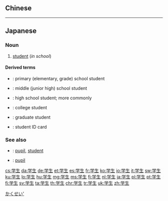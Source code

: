 {{also|學生}}
==Chinese==
{{zh-see|學生}}

----

==Japanese==
{{ja-kanjitab|がく|せい|yomi=on}}

===Noun===
{{ja-noun|がくせい|kyu=學生}}

# [[student]] (''in school'')

====Derived terms====
* {{ja-r|小学生|しょうがくせい}}: primary (elementary, grade) school student
* {{ja-r|中学生|ちゅうがくせい}}: middle (junior high) school student
* {{ja-r|高等学校学生|こうとうがっこう がくせい}}: high school student; more commonly {{ja-r|高校生|こうこうせい}}
* {{ja-r|大学生|だいがくせい}}: college student
* {{ja-r|大学院生|だいがくいんせい}}: graduate student
* {{ja-r|学生証|がくせいしょう}}: student ID card

===See also===
* {{ja-r|生徒|せいと}}: [[pupil]], [[student]]
* {{ja-r|弟子|でし}}: [[pupil]]

[[Category:ja:Education|かくせい']]

[[cs:学生]]
[[da:学生]]
[[de:学生]]
[[et:学生]]
[[es:学生]]
[[fr:学生]]
[[ko:学生]]
[[io:学生]]
[[it:学生]]
[[sw:学生]]
[[ku:学生]]
[[lo:学生]]
[[hu:学生]]
[[mg:学生]]
[[ms:学生]]
[[fj:学生]]
[[nl:学生]]
[[ja:学生]]
[[pl:学生]]
[[pt:学生]]
[[fi:学生]]
[[sv:学生]]
[[ta:学生]]
[[th:学生]]
[[chr:学生]]
[[tr:学生]]
[[uk:学生]]
[[zh:学生]]